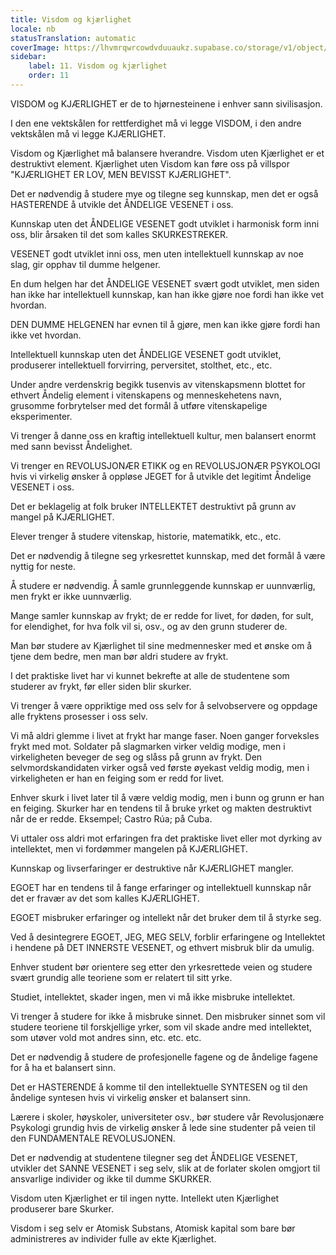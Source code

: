 ```yaml
---
title: Visdom og kjærlighet
locale: nb
statusTranslation: automatic
coverImage: https://lhvmrqwrcowdvduuaukz.supabase.co/storage/v1/object/public/strapi-uploads/small_cover-educacion-fundamental.webp-2d51a7828a2b1309555be27f7e2a61a0.webp
sidebar:
    label: 11. Visdom og kjærlighet
    order: 11
---
```

VISDOM og KJÆRLIGHET er de to hjørnesteinene i enhver sann sivilisasjon.

I den ene vektskålen for rettferdighet må vi legge VISDOM, i den andre vektskålen må vi legge KJÆRLIGHET.

Visdom og Kjærlighet må balansere hverandre. Visdom uten Kjærlighet er et destruktivt element. Kjærlighet uten Visdom kan føre oss på villspor "KJÆRLIGHET ER LOV, MEN BEVISST KJÆRLIGHET".

Det er nødvendig å studere mye og tilegne seg kunnskap, men det er også HASTERENDE å utvikle det ÅNDELIGE VESENET i oss.

Kunnskap uten det ÅNDELIGE VESENET godt utviklet i harmonisk form inni oss, blir årsaken til det som kalles SKURKESTREKER.

VESENET godt utviklet inni oss, men uten intellektuell kunnskap av noe slag, gir opphav til dumme helgener.

En dum helgen har det ÅNDELIGE VESENET svært godt utviklet, men siden han ikke har intellektuell kunnskap, kan han ikke gjøre noe fordi han ikke vet hvordan.

DEN DUMME HELGENEN har evnen til å gjøre, men kan ikke gjøre fordi han ikke vet hvordan.

Intellektuell kunnskap uten det ÅNDELIGE VESENET godt utviklet, produserer intellektuell forvirring, perversitet, stolthet, etc., etc.

Under andre verdenskrig begikk tusenvis av vitenskapsmenn blottet for ethvert Åndelig element i vitenskapens og menneskehetens navn, grusomme forbrytelser med det formål å utføre vitenskapelige eksperimenter.

Vi trenger å danne oss en kraftig intellektuell kultur, men balansert enormt med sann bevisst Åndelighet.

Vi trenger en REVOLUSJONÆR ETIKK og en REVOLUSJONÆR PSYKOLOGI hvis vi virkelig ønsker å oppløse JEGET for å utvikle det legitimt Åndelige VESENET i oss.

Det er beklagelig at folk bruker INTELLEKTET destruktivt på grunn av mangel på KJÆRLIGHET.

Elever trenger å studere vitenskap, historie, matematikk, etc., etc.

Det er nødvendig å tilegne seg yrkesrettet kunnskap, med det formål å være nyttig for neste.

Å studere er nødvendig. Å samle grunnleggende kunnskap er uunnværlig, men frykt er ikke uunnværlig.

Mange samler kunnskap av frykt; de er redde for livet, for døden, for sult, for elendighet, for hva folk vil si, osv., og av den grunn studerer de.

Man bør studere av Kjærlighet til sine medmennesker med et ønske om å tjene dem bedre, men man bør aldri studere av frykt.

I det praktiske livet har vi kunnet bekrefte at alle de studentene som studerer av frykt, før eller siden blir skurker.

Vi trenger å være oppriktige med oss selv for å selvobservere og oppdage alle fryktens prosesser i oss selv.

Vi må aldri glemme i livet at frykt har mange faser. Noen ganger forveksles frykt med mot. Soldater på slagmarken virker veldig modige, men i virkeligheten beveger de seg og slåss på grunn av frykt. Den selvmordskandidaten virker også ved første øyekast veldig modig, men i virkeligheten er han en feiging som er redd for livet.

Enhver skurk i livet later til å være veldig modig, men i bunn og grunn er han en feiging. Skurker har en tendens til å bruke yrket og makten destruktivt når de er redde. Eksempel; Castro Rúa; på Cuba.

Vi uttaler oss aldri mot erfaringen fra det praktiske livet eller mot dyrking av intellektet, men vi fordømmer mangelen på KJÆRLIGHET.

Kunnskap og livserfaringer er destruktive når KJÆRLIGHET mangler.

EGOET har en tendens til å fange erfaringer og intellektuell kunnskap når det er fravær av det som kalles KJÆRLIGHET.

EGOET misbruker erfaringer og intellekt når det bruker dem til å styrke seg.

Ved å desintegrere EGOET, JEG, MEG SELV, forblir erfaringene og Intellektet i hendene på DET INNERSTE VESENET, og ethvert misbruk blir da umulig.

Enhver student bør orientere seg etter den yrkesrettede veien og studere svært grundig alle teoriene som er relatert til sitt yrke.

Studiet, intellektet, skader ingen, men vi må ikke misbruke intellektet.

Vi trenger å studere for ikke å misbruke sinnet. Den misbruker sinnet som vil studere teoriene til forskjellige yrker, som vil skade andre med intellektet, som utøver vold mot andres sinn, etc. etc. etc.

Det er nødvendig å studere de profesjonelle fagene og de åndelige fagene for å ha et balansert sinn.

Det er HASTERENDE å komme til den intellektuelle SYNTESEN og til den åndelige syntesen hvis vi virkelig ønsker et balansert sinn.

Lærere i skoler, høyskoler, universiteter osv., bør studere vår Revolusjonære Psykologi grundig hvis de virkelig ønsker å lede sine studenter på veien til den FUNDAMENTALE REVOLUSJONEN.

Det er nødvendig at studentene tilegner seg det ÅNDELIGE VESENET, utvikler det SANNE VESENET i seg selv, slik at de forlater skolen omgjort til ansvarlige individer og ikke til dumme SKURKER.

Visdom uten Kjærlighet er til ingen nytte. Intellekt uten Kjærlighet produserer bare Skurker.

Visdom i seg selv er Atomisk Substans, Atomisk kapital som bare bør administreres av individer fulle av ekte Kjærlighet.


